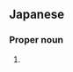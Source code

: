 ==Japanese==
{{ja-kanjitab|わか|もと|yomi=kun}}

===Proper noun===
{{ja-pos|わかもと|proper}}

# {{surname|lang=ja|sort=わかもと}}